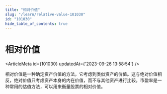 ```yaml
---
title: "相对价值"
slug: "/learn/relative-value-101030"
id: "101030"
hide_table_of_contents: true
---
```



# 相对价值

<ArticleMeta id={101030} updatedAt={'2023-09-26 13:58:54'} />
<div className='border-solid border-b border-t-0 my-4 border-[var(--ifm-color-gray-300)]' />

相对价值是一种确定资产价值的方法，它考虑到类似资产的价值。这与绝对价值相反，绝对价值只考虑资产本身的内在价值，而不与其他资产进行比较。市盈率是一种常用的估值方法，可以用来衡量股票的相对价值。
